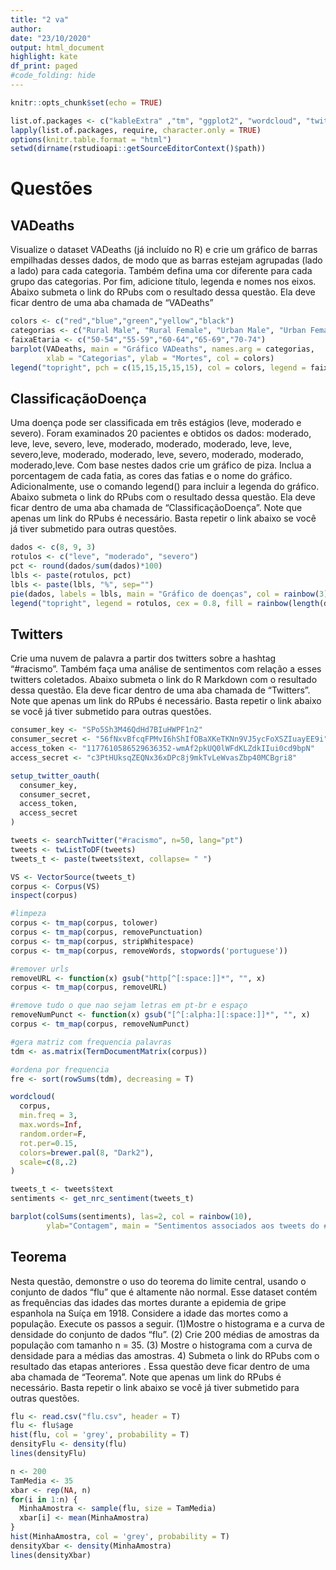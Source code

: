 ```yaml
---
title: "2 va"
author: 
date: "23/10/2020"
output: html_document
highlight: kate
df_print: paged
#code_folding: hide
---
```


```r
knitr::opts_chunk$set(echo = TRUE)
```


```r
list.of.packages <- c("kableExtra" ,"tm", "ggplot2", "wordcloud", "twitteR", "dplyr", "tidyr", "readr", "knitr", "syuzhet")
lapply(list.of.packages, require, character.only = TRUE)
options(knitr.table.format = "html")
setwd(dirname(rstudioapi::getSourceEditorContext()$path))
```

# Questões {.tabset}

## VADeaths 

Visualize o dataset VADeaths (já incluído no R) e crie um gráfico de barras empilhadas desses dados, de modo que as barras estejam agrupadas (lado a lado) para cada categoria. Também defina uma cor diferente para cada grupo das categorias. Por fim, adicione título, legenda e nomes nos eixos. Abaixo submeta o link do RPubs com o resultado dessa questão. Ela deve ficar dentro de uma aba chamada de "VADeaths"


```r
colors <- c("red","blue","green","yellow","black")
categorias <- c("Rural Male", "Rural Female", "Urban Male", "Urban Female")
faixaEtaria <- c("50-54","55-59","60-64","65-69","70-74")
barplot(VADeaths, main = "Gráfico VADeaths", names.arg = categorias, 
        xlab = "Categorias", ylab = "Mortes", col = colors)
legend("topright", pch = c(15,15,15,15,15), col = colors, legend = faixaEtaria)
```
  

## ClassificaçãoDoença

Uma doença pode ser classificada em três estágios (leve, moderado e severo). Foram examinados 20 pacientes e obtidos os dados: moderado, leve, leve, severo, leve, moderado, moderado, moderado, leve, leve, severo,leve, moderado, moderado, leve, severo, moderado, moderado, moderado,leve. Com base nestes dados crie um gráfico de piza. Inclua a porcentagem de cada fatia, as cores das fatias e o nome do gráfico. Adicionalmente, use o comando legend() para incluir a legenda do gráfico. Abaixo submeta o link do RPubs com o resultado dessa questão. Ela deve ficar dentro de uma aba chamada de "ClassificaçãoDoença". Note que apenas um link do RPubs é necessário. Basta repetir o link abaixo se você já tiver submetido para outras questões.

```r
dados <- c(8, 9, 3)
rotulos <- c("leve", "moderado", "severo")
pct <- round(dados/sum(dados)*100)
lbls <- paste(rotulos, pct)
lbls <- paste(lbls, "%", sep="")
pie(dados, labels = lbls, main = "Gráfico de doenças", col = rainbow(3))
legend("topright", legend = rotulos, cex = 0.8, fill = rainbow(length(dados)))
```


## Twitters 

Crie uma nuvem de palavra a partir dos twitters sobre a hashtag "#racismo". Também faça uma análise de sentimentos com relação a esses twitters coletados. Abaixo submeta o link do R Markdown com o resultado dessa questão. Ela deve ficar dentro de uma aba chamada de "Twitters". Note que apenas um link do RPubs é necessário. Basta repetir o link abaixo se você já tiver submetido para outras questões. 


```r
consumer_key <- "SPo5Sh3M46QdHd7BIuHWPF1n2"
consumer_secret <- "56fNxvBfcqFPMvI6hShIfOBaXKeTKNn9VJ5ycFoXSZIuayEE9i"
access_token <- "1177610586529636352-wmAf2pkUQ0lWFdKLZdkIIui0cd9bpN"
access_secret <- "c3PtHUksqZEQNx36xDPc8j9mkTvLeWvasZbp40MCBgri8"
```


```r
setup_twitter_oauth(
  consumer_key, 
  consumer_secret, 
  access_token, 
  access_secret
)

tweets <- searchTwitter("#racismo", n=50, lang="pt")
tweets <- twListToDF(tweets)
tweets_t <- paste(tweets$text, collapse= " ")

VS <- VectorSource(tweets_t)
corpus <- Corpus(VS)
inspect(corpus)

#limpeza
corpus <- tm_map(corpus, tolower)
corpus <- tm_map(corpus, removePunctuation)
corpus <- tm_map(corpus, stripWhitespace)
corpus <- tm_map(corpus, removeWords, stopwords('portuguese'))

#remover urls
removeURL <- function(x) gsub("http[^[:space:]]*", "", x)
corpus <- tm_map(corpus, removeURL)

#remove tudo o que nao sejam letras em pt-br e espaço
removeNumPunct <- function(x) gsub("[^[:alpha:][:space:]]*", "", x)
corpus <- tm_map(corpus, removeNumPunct)

#gera matriz com frequencia palavras
tdm <- as.matrix(TermDocumentMatrix(corpus))

#ordena por frequencia
fre <- sort(rowSums(tdm), decreasing = T)

wordcloud(
  corpus, 
  min.freq = 3,
  max.words=Inf,
  random.order=F,
  rot.per=0.15,
  colors=brewer.pal(8, "Dark2"),
  scale=c(8,.2)
)

```

```r
tweets_t <- tweets$text
sentiments <- get_nrc_sentiment(tweets_t)
```

```r
barplot(colSums(sentiments), las=2, col = rainbow(10),
        ylab="Contagem", main = "Sentimentos associados aos tweets do #racismo")
```


## Teorema

Nesta questão, demonstre o uso do teorema do limite central, usando o conjunto de dados "flu" que é altamente não normal. Esse dataset contém as frequências das idades das mortes durante a epidemia de gripe espanhola na Suíça em 1918. Considere a idade das mortes como a população. Execute os passos a seguir. (1)Mostre o histograma e a curva de densidade do conjunto de dados "flu". (2) Crie 200 médias de amostras da população com tamanho n = 35. (3) Mostre o histograma com a curva de densidade para a médias das amostras. 4) Submeta o link do RPubs com o resultado das etapas anteriores . Essa questão deve ficar dentro de uma aba chamada de "Teorema". Note que apenas um link do RPubs é necessário. Basta repetir o link abaixo se você já tiver submetido para outras questões.

```r
flu <- read.csv("flu.csv", header = T)
flu <- flu$age
hist(flu, col = 'grey', probability = T)
densityFlu <- density(flu)
lines(densityFlu)
```

```r
n <- 200
TamMedia <- 35
xbar <- rep(NA, n)
for(i in 1:n) {
  MinhaAmostra <- sample(flu, size = TamMedia)
  xbar[i] <- mean(MinhaAmostra)
}
hist(MinhaAmostra, col = 'grey', probability = T)
densityXbar <- density(MinhaAmostra)
lines(densityXbar)
```



